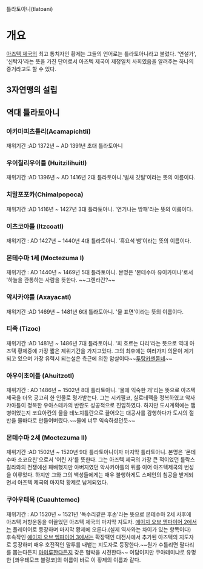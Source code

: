 틀라토아니(tlatoani)

= 개요 =

[[아즈텍 제국]]의 최고 통치자인 황제는 그들의 언어로는 틀라토아니라고 불렀다. '연설가', '신탁자'라는 뜻을 가진 단어로서 아즈텍 제국이 제정일치 사회였음을 알려주는 하나의 증거라고도 할 수 있다.


== 3자연맹의 설립 ==

== 역대 틀라토아니 ==

=== 아카마피츠틀리(Acamapichtli) ===
재위기간 :AD 1372년 ~ AD 1391년
초대 틀라토아니

=== 우이칠리우이틀 (Huitzilihuitl) ===

재위기간 :AD 1396년 ~ AD 1416년
2대 틀라토아니.'벌새 깃털'이라는 뜻의 이름이다.

=== 치말포포카(Chimalpopoca) ===

재위기간 :AD 1416년 ~ 1427년
3대 틀라토아니. '연기나는 방패'라는 뜻의 이름이다.

=== 이츠코아틀 (Itzcoatl) ===

재위기간 : AD 1427년 ~ 1440년
4대 틀라토아니. '흑요석 뱀'이라는 뜻의 이름이다.

=== 몬테수마 1세 (Moctezuma I) ===

재위기간 : AD 1440년 ~ 1469년
5대 틀라토아니. 본명은 '몬테수마 유이카미나'로서 '하늘을 관통하는 사람을 뜻한다. ~~그렌라간?~~

=== 악사카야틀 (Axayacatl) ===

재위기간 :AD 1469년 ~ 1481년
6대 틀라토아니. '물 표면'이라는 뜻의 이름이다.

=== 티족 (Tizoc) ===

재위기간 :AD 1481년 ~ 1486년
7대 틀라토아니. '피 흐르는 다리'라는 뜻으로 역대 아즈텍 황제중에 가장 짧은 제위기간을 가지고있다. 그의 최후에는 여러가지 의문이 제기되고 있으며 가장 유력시 되는설은 측근에 의한 암살이다~~[[투탕카멘]]돋네~~


=== 아우이초이틀 (Ahuitzotl) ===

재위기간 : AD 1486년 ~ 1502년
8대 틀라토아니. '물에 익숙한 개'리는 뜻으로 아즈텍 제국을 더욱 공고히 한 인물로 평가받는다. 그는 시키필코, 실로테펙을 정복하였고 악사캬아틀이 정복한 우아스테카의 반란도 성공적으로 진압하였다. 하지만 도시계획에는 잼병이었는지 코요아칸의 물을 테노치틀란으로 끌어오는 대공사를 감행하다가 도시의 절반을 물바다로 만들어버렸다.~~물에 너무 익숙하셨던듯~~


=== 몬테수마 2세 (Moctezuma II) ===
재위기간 :AD 1502년 ~ 1520년
9대 틀라토아니이자 마지막 틀라토아니. 본명은 '몬테수마 소코요친'으로서 '어린 자'를 뜻한다. 그는 아즈텍 제국의 가장 큰 적이었던 틀락스칼라와의 전쟁에선 패배했지만 아버지였던 악사카야틀의 뒤를 이어 아즈텍제국의 번성을 이루었다. 하지만 그와 그의 백성들에게는 매우 불행하게도 스페인의 침공을 받게되면서 아즈텍 제국의 마지막 황제로 남게되었다.


=== 쿠아우테목 (Cuauhtemoc) ===

재위기간 : AD 1520년 ~ 1521년
'독수리같은 후손'라는 뜻으로 몬테수마 2세 사후에 아즈텍 저항운동을 이끌었던 아즈텍 제국의 마지막 지도자. [[에이지 오브 엠파이어 2]]에서는 플레이어로 등장하며 마지막 황제에 오른다.(실제 역사와는 차이가 있는 항목이다) 후속작인 [[에이지 오브 엠파이어 3]]에서는 확장팩인 대전사에서 추가된 아즈텍의 지도자로 등장하며 매우 호전적인 말투를 내뱉는 지도자로 등장한다.~~뭔가 수틀리면 팔다리를 뽑는다든지 [[마미루]]한다든지 갖은 협박을 시전한다~~ 여담이지만 쿠아테미냐로 유명한 [콰우테모크 블랑코]의 이름이 바로 이 황제의 이름과 같다.
